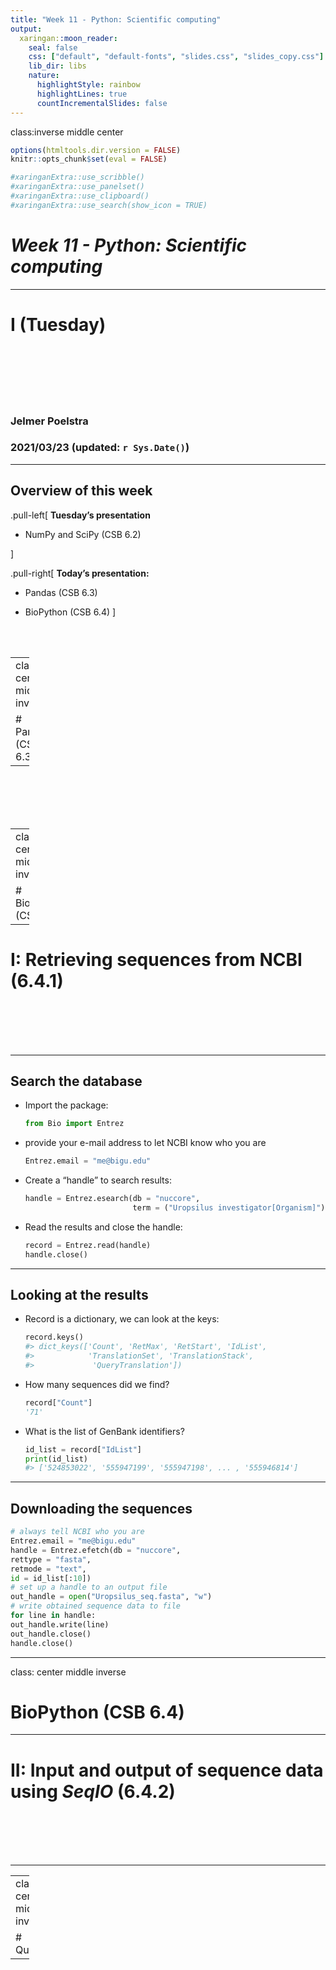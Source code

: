 ```yaml
---
title: "Week 11 - Python: Scientific computing"
output:
  xaringan::moon_reader:
    seal: false
    css: ["default", "default-fonts", "slides.css", "slides_copy.css"]
    lib_dir: libs
    nature:
      highlightStyle: rainbow
      highlightLines: true
      countIncrementalSlides: false
---
```

class:inverse middle center

```r
options(htmltools.dir.version = FALSE)
knitr::opts_chunk$set(eval = FALSE)
```

```r
#xaringanExtra::use_scribble()
#xaringanExtra::use_panelset()
#xaringanExtra::use_clipboard()
#xaringanExtra::use_search(show_icon = TRUE)
```

# *Week 11 - Python: Scientific computing*

----

# I (Tuesday)

<br> <br> <br> <br> <br>

### Jelmer Poelstra
### 2021/03/23 (updated: `r Sys.Date()`)

---

## Overview of this week

.pull-left[
**Tuesday's presentation**

- NumPy and SciPy (CSB 6.2)

]

.pull-right[
**Today's presentation:**

- Pandas (CSB 6.3)

- BioPython (CSB 6.4)
]

<br> <br>

---
class: center middle inverse

# Pandas (CSB 6.3)

-----

<br> <br> <br> <br>

---
class: center middle inverse

# BioPython (CSB 6.4)

-----

# I: Retrieving sequences from NCBI (6.4.1)

<br> <br> <br> <br>

---

## Search the database

- Import the package:
  
  ```python
  from Bio import Entrez
  ```

- provide your e-mail address to let NCBI know who you are

  ```python
  Entrez.email = "me@bigu.edu"
  ```
  
- Create a "handle" to search results:

  ```python
  handle = Entrez.esearch(db = "nuccore",
                          term = ("Uropsilus investigator[Organism]"))
  ```

- Read the results and close the handle:

  ```python
  record = Entrez.read(handle)
  handle.close()
  ```

---

## Looking at the results

- Record is a dictionary, we can look at the keys:
  
  ```python
  record.keys()
  #> dict_keys(['Count', 'RetMax', 'RetStart', 'IdList',
  #>            'TranslationSet', 'TranslationStack',
  #>             'QueryTranslation'])
  ```
  
- How many sequences did we find?  
  
  ```python
  record["Count"]
  '71'
  ```
  
- What is the list of GenBank identifiers?

  ```python
  id_list = record["IdList"]
  print(id_list)
  #> ['524853022', '555947199', '555947198', ... , '555946814']
  ```

---

## Downloading the sequences

```python
# always tell NCBI who you are
Entrez.email = "me@bigu.edu"
handle = Entrez.efetch(db = "nuccore",
rettype = "fasta",
retmode = "text",
id = id_list[:10])
# set up a handle to an output file
out_handle = open("Uropsilus_seq.fasta", "w")
# write obtained sequence data to file
for line in handle:
out_handle.write(line)
out_handle.close()
handle.close()
```

---

class: center middle inverse

# BioPython (CSB 6.4)

-----

# II: Input and output of sequence data using *SeqIO* (6.4.2)

<br> <br> <br> <br>

---


---
class: center middle inverse

# Questions?

-----

<br> <br> <br> <br>

